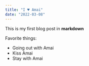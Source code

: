 ```yaml
---
title: "I ♥ Amai"
date: "2022-03-08"
---
```


This is my first blog post in **markdown**

Favorite things:

* Going out with Amai
* Kiss Amai
* Stay with Amai